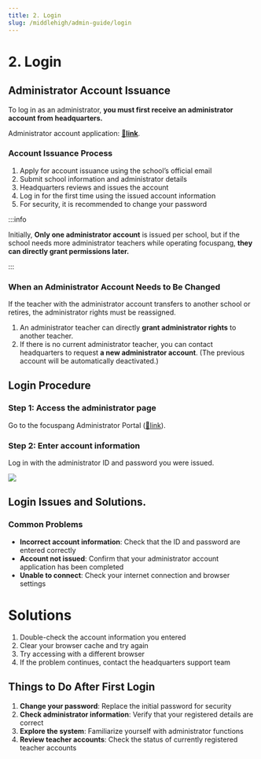 ```yaml
---
title: 2. Login
slug: /middlehigh/admin-guide/login
---
```



# 2. Login

## Administrator Account Issuance

To log in as an administrator, **you must first receive an administrator account from headquarters.**

Administrator account application: [**🔗link**](http://admin.focuspang.com).

### Account Issuance Process

1. Apply for account issuance using the school’s official email
2. Submit school information and administrator details
3. Headquarters reviews and issues the account
4. Log in for the first time using the issued account information
5. For security, it is recommended to change your password

:::info

Initially, **Only one administrator account** is issued per school, but if the school needs more administrator teachers while operating focuspang, **they can directly grant permissions later.**

:::

### When an Administrator Account Needs to Be Changed

If the teacher with the administrator account transfers to another school or retires, the administrator rights must be reassigned.

1. An administrator teacher can directly **grant administrator rights** to another teacher.
2. If there is no current administrator teacher, you can contact headquarters to request **a new administrator account**. (The previous account will be automatically deactivated.)

## Login Procedure

### Step 1: Access the administrator page

Go to the focuspang Administrator Portal ([🔗link](http://admin.focuspang.com)).

### Step 2: Enter account information

Log in with the administrator ID and password you were issued.

<Image src="/img/en/elementary/admin/02-01.jpg" size="lg" />

## Login Issues and Solutions.

### Common Problems

- **Incorrect account information**: Check that the ID and password are entered correctly
- **Account not issued**: Confirm that your administrator account application has been completed
- **Unable to connect**: Check your internet connection and browser settings

# Solutions

1. Double-check the account information you entered
2. Clear your browser cache and try again
3. Try accessing with a different browser
4. If the problem continues, contact the headquarters support team

## Things to Do After First Login

1. **Change your password**: Replace the initial password for security
2. **Check administrator information**: Verify that your registered details are correct
3. **Explore the system**: Familiarize yourself with administrator functions
4. **Review teacher accounts**: Check the status of currently registered teacher accounts
